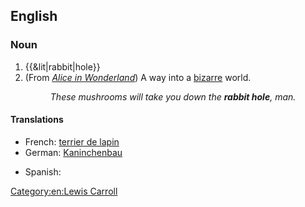 ==English==
{{wikipedia}}

===Noun===
{{en-noun|sg=[[rabbit]] [[hole]]}}

# {{&lit|rabbit|hole}} {{qualifier|the [[entrance]] to a [[rabbit warren]]}}
# (From ''[[Wikipedia:Alice in Wonderland|Alice in Wonderland]]'') A way into a [[bizarre]] world.
#: ''These mushrooms will take you down the '''rabbit hole''', man. ''

====Translations====
{{trans-top|the entrance to a rabbit warren}}
* French: [[terrier de lapin]] {{f}}
* German: [[Kaninchenbau]] {{m}}
{{trans-mid}}
* Spanish: {{t|es|madriguera|f}}
{{trans-bottom}}

[[Category:en:Lewis Carroll]]
